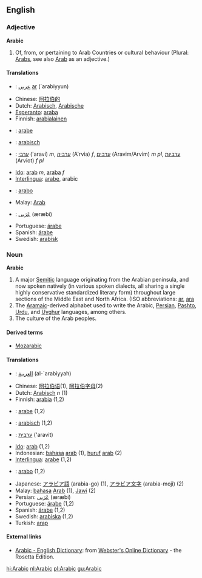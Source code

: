 ==English==
===Adjective===
'''Arabic'''

# Of, from, or pertaining to Arab Countries or cultural behaviour (Plural: [[Arabs]], see also [[Arab]] as an adjective.)

====Translations====
*{{ar}}: [[عربي]] [[:ar:عربي|ar]] (`arabiyyun)
*Chinese: [[阿拉伯的]]
*Dutch: [[Arabisch]], [[Arabische]]
*[[Esperanto]]: [[araba]]
*Finnish: [[arabialainen]]
*{{fr}}: [[arabe]]
*{{de}}: [[arabisch]]
*{{he}}: [[ערבי]] ('aravi) ''m'', [[ערביה]] (A'rvia) ''f'', [[ערבים]] (Aravim/Arvim) ''m pl'', [[ערביות]] (Arviot) ''f pl''
*[[Ido]]: [[arab]] ''m'', [[araba]] ''f''
*[[Interlingua]]: [[arabe]], arabic
*{{it}}: [[arabo]]
*Malay: [[Arab]]
*{{fa}}: [[عَرَبی]] (æræbi)
*Portuguese: [[árabe]]
*Spanish: [[árabe]]
*Swedish: [[arabisk]]

===Noun===
'''Arabic'''

# A major [[Semitic]] language originating from the Arabian peninsula, and now spoken natively (in various spoken dialects, all sharing a single highly conservative standardized literary form) throughout large sections of the Middle East and North Africa. (ISO abbreviations: [[ar]], [[ara]]
# The [[Aramaic]]-derived alphabet used to write the Arabic, [[Persian]], [[Pashto]], [[Urdu]], and [[Uyghur]] languages, among others.
# The culture of the Arab peoples.

====Derived terms====
*[[Mozarabic]]

====Translations====
*{{ar}}: [[العربية]] (al-`arabiyyah)
*Chinese: [[阿拉伯语]](1), [[阿拉伯字母]](2)
*Dutch: [[Arabisch]] ''n'' (1)
*Finnish: [[arabia]] (1,2)
*{{fr}}: [[arabe]] (1,2)
*{{de}}: [[arabisch]] (1,2)
*{{he}}: [[ערבית]] ('aravit)
*[[Ido]]: [[arab]] (1,2)
*Indonesian: [[bahasa]] [[arab]] (1), [[huruf]] [[arab]] (2)
*[[Interlingua]]: [[arabe]] (1,2)
*{{it}}: [[arabo]] (1,2)
*Japanese: [[アラビア語]] (arabia-go) (1), [[アラビア文字]] (arabia-moji) (2)
*Malay: [[bahasa]] [[Arab]] (1), [[Jawi]] (2)
*Persian: [[عَرَبی]] (æræbi)
*Portuguese: [[árabe]] (1,2)
*Spanish: [[árabe]] (1,2)
*Swedish: [[arabiska]] (1,2)
*Turkish: [[arap]]

==== External links====
*[http://www.websters-online-dictionary.org/definition/Arabic-english/ Arabic - English Dictionary]: from [http://www.websters-online-dictionary.org Webster's Online Dictionary] - the Rosetta Edition.

[[hi:Arabic]]
[[nl:Arabic]]
[[pl:Arabic]]
[[gu:Arabic]]